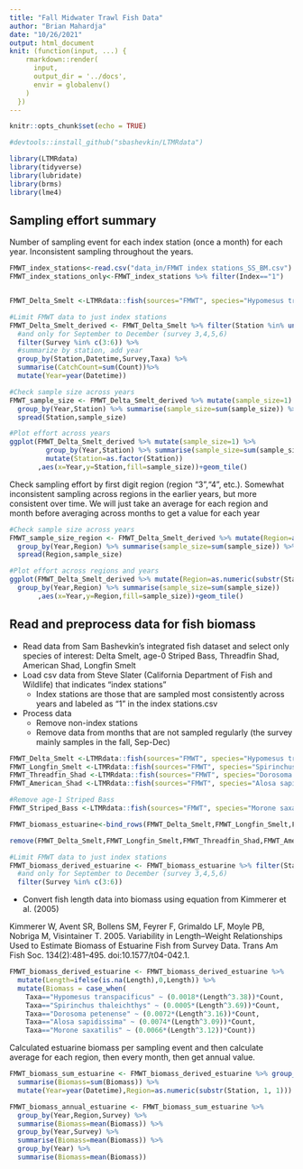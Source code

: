 ```yaml
---
title: "Fall Midwater Trawl Fish Data"
author: "Brian Mahardja"
date: "10/26/2021"
output: html_document
knit: (function(input, ...) {
    rmarkdown::render(
      input,
      output_dir = '../docs',
      envir = globalenv()
    )
  })
---
```


```r
knitr::opts_chunk$set(echo = TRUE)
```


```r
#devtools::install_github("sbashevkin/LTMRdata")

library(LTMRdata)
library(tidyverse)
library(lubridate)
library(brms)
library(lme4)

```
## Sampling effort summary
Number of sampling event for each index station (once a month) for each year. Inconsistent sampling throughout the years.

```r

FMWT_index_stations<-read.csv("data_in/FMWT index stations_SS_BM.csv")
FMWT_index_stations_only<-FMWT_index_stations %>% filter(Index=="1")


FMWT_Delta_Smelt <-LTMRdata::fish(sources="FMWT", species="Hypomesus transpacificus", size_cutoff=40)

#Limit FMWT data to just index stations
FMWT_Delta_Smelt_derived <- FMWT_Delta_Smelt %>% filter(Station %in% unique(FMWT_index_stations_only$Station)) %>%
  #and only for September to December (survey 3,4,5,6)
  filter(Survey %in% c(3:6)) %>%
  #summarize by station, add year
  group_by(Station,Datetime,Survey,Taxa) %>%
  summarise(CatchCount=sum(Count))%>%
  mutate(Year=year(Datetime))

#Check sample size across years
FMWT_sample_size <- FMWT_Delta_Smelt_derived %>% mutate(sample_size=1) %>%
  group_by(Year,Station) %>% summarise(sample_size=sum(sample_size)) %>%
  spread(Station,sample_size)

#Plot effort across years
ggplot(FMWT_Delta_Smelt_derived %>% mutate(sample_size=1) %>%
         group_by(Year,Station) %>% summarise(sample_size=sum(sample_size)) %>%
         mutate(Station=as.factor(Station))
       ,aes(x=Year,y=Station,fill=sample_size))+geom_tile()


```

Check sampling effort by first digit region (region "3","4", etc.). Somewhat inconsistent sampling across regions in the earlier years, but more consistent over time. We will just take an average for each region and month before averaging across months to get a value for each year

```r
#Check sample size across years
FMWT_sample_size_region <- FMWT_Delta_Smelt_derived %>% mutate(Region=as.numeric(substr(Station, 1, 1)),sample_size=1) %>%
  group_by(Year,Region) %>% summarise(sample_size=sum(sample_size)) %>%
  spread(Region,sample_size)

#Plot effort across regions and years
ggplot(FMWT_Delta_Smelt_derived %>% mutate(Region=as.numeric(substr(Station, 1, 1)),sample_size=1) %>%
  group_by(Year,Region) %>% summarise(sample_size=sum(sample_size))
       ,aes(x=Year,y=Region,fill=sample_size))+geom_tile()

```


## Read and preprocess data for fish biomass

* Read data from Sam Bashevkin's integrated fish dataset and select only species of interest: Delta Smelt, age-0 Striped Bass, Threadfin Shad, American Shad, Longfin Smelt
* Load csv data from Steve Slater (California Department of Fish and Wildlife) that indicates "index stations"
  -  Index stations are those that are sampled most consistently across years and labeled as "1" in the index stations.csv
* Process data
    - Remove non-index stations
    - Remove data from months that are not sampled regularly (the survey mainly samples in the fall, Sep-Dec)

```r
FMWT_Delta_Smelt <-LTMRdata::fish(sources="FMWT", species="Hypomesus transpacificus", size_cutoff=40)
FMWT_Longfin_Smelt <-LTMRdata::fish(sources="FMWT", species="Spirinchus thaleichthys", size_cutoff=40)
FMWT_Threadfin_Shad <-LTMRdata::fish(sources="FMWT", species="Dorosoma petenense", size_cutoff=40)
FMWT_American_Shad <-LTMRdata::fish(sources="FMWT", species="Alosa sapidissima", size_cutoff=40)

#Remove age-1 Striped Bass
FMWT_Striped_Bass <-LTMRdata::fish(sources="FMWT", species="Morone saxatilis", size_cutoff=40) %>% filter(Length<150)

FMWT_biomass_estuarine<-bind_rows(FMWT_Delta_Smelt,FMWT_Longfin_Smelt,FMWT_Threadfin_Shad,FMWT_American_Shad,FMWT_Striped_Bass)

remove(FMWT_Delta_Smelt,FMWT_Longfin_Smelt,FMWT_Threadfin_Shad,FMWT_American_Shad,FMWT_Striped_Bass)

#Limit FMWT data to just index stations
FMWT_biomass_derived_estuarine <- FMWT_biomass_estuarine %>% filter(Station %in% unique(FMWT_index_stations_only$Station)) %>%
  #and only for September to December (survey 3,4,5,6)
  filter(Survey %in% c(3:6))
```

* Convert fish length data into biomass using equation from Kimmerer et al. (2005)

Kimmerer W, Avent SR, Bollens SM, Feyrer F, Grimaldo LF, Moyle PB, Nobriga M, Visintainer T. 2005. Variability in Length–Weight Relationships Used to Estimate Biomass of Estuarine Fish from Survey Data. Trans Am Fish Soc. 134(2):481–495. doi:10.1577/t04-042.1.

```r
FMWT_biomass_derived_estuarine <- FMWT_biomass_derived_estuarine %>% 
  mutate(Length=ifelse(is.na(Length),0,Length)) %>%
  mutate(Biomass = case_when(
    Taxa=="Hypomesus transpacificus" ~ (0.0018*(Length^3.38))*Count,
    Taxa=="Spirinchus thaleichthys" ~ (0.0005*(Length^3.69))*Count,
    Taxa=="Dorosoma petenense" ~ (0.0072*(Length^3.16))*Count,
    Taxa=="Alosa sapidissima" ~ (0.0074*(Length^3.09))*Count,
    Taxa=="Morone saxatilis" ~ (0.0066*(Length^3.12))*Count))


```
Calculated estuarine biomass per sampling event and then calculate average for each region, then every month, then get annual value.

```r
FMWT_biomass_sum_estuarine <- FMWT_biomass_derived_estuarine %>% group_by(Station,Datetime,Survey) %>%
  summarise(Biomass=sum(Biomass)) %>%
  mutate(Year=year(Datetime),Region=as.numeric(substr(Station, 1, 1)))

FMWT_biomass_annual_estuarine <- FMWT_biomass_sum_estuarine %>%
  group_by(Year,Region,Survey) %>%
  summarise(Biomass=mean(Biomass)) %>%
  group_by(Year,Survey) %>%
  summarise(Biomass=mean(Biomass)) %>%
  group_by(Year) %>%
  summarise(Biomass=mean(Biomass))



```

